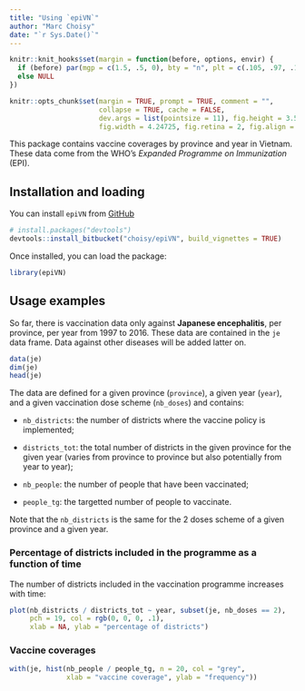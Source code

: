 ```yaml
---
title: "Using `epiVN`"
author: "Marc Choisy"
date: "`r Sys.Date()`"
---
```


```r
knitr::knit_hooks$set(margin = function(before, options, envir) {
  if (before) par(mgp = c(1.5, .5, 0), bty = "n", plt = c(.105, .97, .13, .97))
  else NULL
})

knitr::opts_chunk$set(margin = TRUE, prompt = TRUE, comment = "",
                      collapse = TRUE, cache = FALSE,
                      dev.args = list(pointsize = 11), fig.height = 3.5,
                      fig.width = 4.24725, fig.retina = 2, fig.align = "center")
```

This package contains vaccine coverages by province and year in Vietnam. These
data come from the WHO's *Expanded Programme on Immunization* (EPI).

## Installation and loading

You can install `epiVN` from [GitHub](https://github.com/choisy/epiVN)

```r
# install.packages("devtools")
devtools::install_bitbucket("choisy/epiVN", build_vignettes = TRUE)
```

Once installed, you can load the package:

```r
library(epiVN)
```

## Usage examples

So far, there is vaccination data only against **Japanese encephalitis**, per
province, per year from 1997 to 2016. These data are contained in the `je` data
frame. Data against other diseases will be added latter on.

```r
data(je)
dim(je)
head(je)
```

The data are defined for a given province (`province`), a given year (`year`),
and a given vaccination dose scheme (`nb_doses`) and contains:

* `nb_districts`: the number of districts where the vaccine policy is implemented;

* `districts_tot`: the total number of districts in the given province for the
given year (varies from province to province but also potentially from year to year);

* `nb_people`: the number of people that have been vaccinated;

* `people_tg`: the targetted number of people to vaccinate.

Note that the `nb_districts` is the same for the 2 doses scheme of a given
province and a given year.


### Percentage of districts included in the programme as a function of time

The number of districts included in the vaccination programme increases with
time:

```r
plot(nb_districts / districts_tot ~ year, subset(je, nb_doses == 2),
     pch = 19, col = rgb(0, 0, 0, .1),
     xlab = NA, ylab = "percentage of districts")
```

### Vaccine coverages

```r
with(je, hist(nb_people / people_tg, n = 20, col = "grey",
              xlab = "vaccine coverage", ylab = "frequency"))
```



